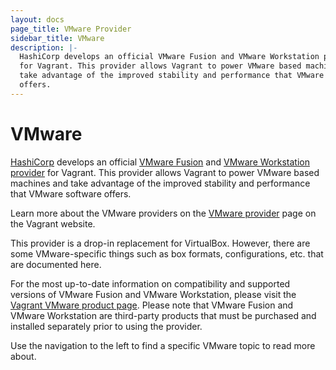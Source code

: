 ```yaml
---
layout: docs
page_title: VMware Provider
sidebar_title: VMware
description: |-
  HashiCorp develops an official VMware Fusion and VMware Workstation provider
  for Vagrant. This provider allows Vagrant to power VMware based machines and
  take advantage of the improved stability and performance that VMware software
  offers.
---
```


# VMware

[HashiCorp](https://www.hashicorp.com) develops an official
[VMware Fusion](https://www.vmware.com/products/fusion/overview.html)
and [VMware Workstation](https://www.vmware.com/products/workstation/)&nbsp;
[provider](/docs/providers/) for Vagrant. This provider allows
Vagrant to power VMware based machines and take advantage of the
improved stability and performance that VMware software offers.

Learn more about the VMware providers on the
[VMware provider](/vmware) page on
the Vagrant website.

This provider is a drop-in replacement for VirtualBox. However, there are some
VMware-specific things such as box formats, configurations, etc. that are
documented here.

For the most up-to-date information on compatibility and supported versions of
VMware Fusion and VMware Workstation, please visit the
[Vagrant VMware product page](/vmware). Please note
that VMware Fusion and VMware Workstation are third-party products that must be
purchased and installed separately prior to using the provider.

Use the navigation to the left to find a specific VMware topic to read
more about.
